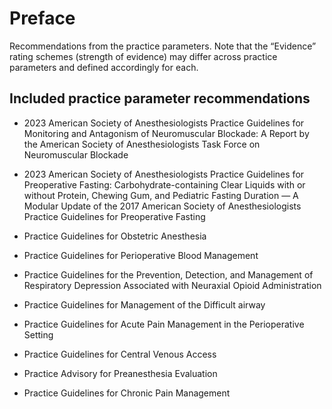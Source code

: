 # Preface {.unnumbered}

Recommendations from the practice parameters. Note that the "Evidence" rating schemes (strength of evidence) may differ across practice parameters and defined accordingly for each.

## Included practice parameter recommendations

- 2023 American Society of Anesthesiologists Practice Guidelines for Monitoring and Antagonism of Neuromuscular Blockade: A Report by the American Society of Anesthesiologists Task Force on Neuromuscular Blockade [<i class="bi bi-box-arrow-in-up-right"></i>](2023_nmb.html)

- 2023 American Society of Anesthesiologists Practice Guidelines for Preoperative Fasting: Carbohydrate-containing Clear Liquids with or without Protein, Chewing Gum, and Pediatric Fasting Duration — A Modular Update of the 2017 American Society of Anesthesiologists Practice Guidelines for Preoperative Fasting [<i class="bi bi-box-arrow-in-up-right"></i>](2023_fasting.html)

- Practice Guidelines for Obstetric Anesthesia [<i class="bi bi-box-arrow-in-up-right"></i>](2016_obstetrics_anesthesia.html)

- Practice Guidelines for Perioperative Blood Management [<i class="bi bi-box-arrow-in-up-right"></i>](2015_blood_management.html)

- Practice Guidelines for the Prevention, Detection, and Management of Respiratory Depression Associated with Neuraxial Opioid Administration [<i class="bi bi-box-arrow-in-up-right"></i>](2015_blood_management.html)

- Practice Guidelines for Management of the Difficult airway [<i class="bi bi-box-arrow-in-up-right"></i>](2013_difficult_airway.html)

- Practice Guidelines for Acute Pain Management in the Perioperative Setting [<i class="bi bi-box-arrow-in-up-right"></i>](2012_pain.html)

- Practice Guidelines for Central Venous Access [<i class="bi bi-box-arrow-in-up-right"></i>](2012_central_venous_access.html)

- Practice Advisory for Preanesthesia Evaluation [<i class="bi bi-box-arrow-in-up-right"></i>](2012_preopeval.html)

- Practice Guidelines for Chronic Pain Management [<i class="bi bi-box-arrow-in-up-right"></i>](2010_chronic_pain.html)


